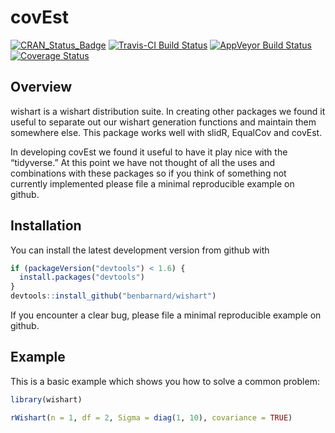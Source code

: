 # covEst

[![CRAN_Status_Badge](http://www.r-pkg.org/badges/version/wishart)](https://cran.r-project.org/package=wishart)
[![Travis-CI Build Status](https://travis-ci.org/BenBarnard/wishart.svg?branch=master)](https://travis-ci.org/BenBarnard/wishart)
[![AppVeyor Build Status](https://ci.appveyor.com/api/projects/status/github/BenBarnard/wishart?branch=master&svg=true)](https://ci.appveyor.com/project/BenBarnard/wishart)
[![Coverage Status](https://img.shields.io/codecov/c/github/BenBarnard/wishart/master.svg)](https://codecov.io/github/BenBarnard/wishart?branch=master)

## Overview

wishart is a wishart distribution suite. In creating other packages we found it useful to separate out our wishart generation functions and maintain them somewhere else. This package works well with slidR, EqualCov and covEst.

In developing covEst we found it useful to have it play nice with the "tidyverse." At this point we have not thought of all the uses and combinations with these packages so if you think of something not currently implemented please file a minimal reproducible example on github.

## Installation

You can install the latest development version from github with

```r
if (packageVersion("devtools") < 1.6) {
  install.packages("devtools")
}
devtools::install_github("benbarnard/wishart")
```

If you encounter a clear bug, please file a minimal reproducible example on github.

## Example

This is a basic example which shows you how to solve a common problem:

```r
library(wishart)

rWishart(n = 1, df = 2, Sigma = diag(1, 10), covariance = TRUE)
```
